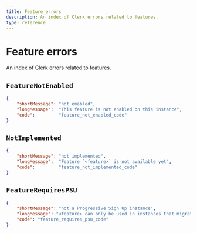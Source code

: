 ```yaml
---
title: Feature errors
description: An index of Clerk errors related to features.
type: reference
---
```


# Feature errors

An index of Clerk errors related to features.

## `FeatureNotEnabled`

```json
{
    "shortMessage": "not enabled",
    "longMessage":  "This feature is not enabled on this instance",
    "code":         "feature_not_enabled_code"
}
```

## `NotImplemented`

```json
{
    "shortMessage": "not implemented",
    "longMessage":  "Feature `<feature>` is not available yet",
    "code":         "feature_not_implemented_code"
}
```

## `FeatureRequiresPSU`

```json
{
    "shortMessage": "not a Progressive Sign Up instance",
    "longMessage": "<feature> can only be used in instances that migrated to Progressive Sign Up (https://clerk.com/docs/upgrade-guides/progressive-sign-up)",
    "code": "feature_requires_psu_code"
}
```
